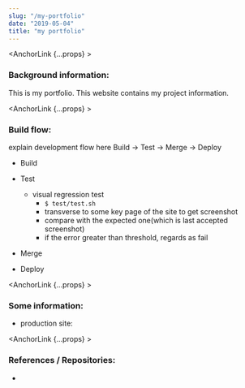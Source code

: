 ```yaml
---
slug: "/my-portfolio"
date: "2019-05-04"
title: "my portfolio"
---
```


<HeaderImage src="/portfolio_thumbnail.png" />

<AnchorLink {...props} ><h3>Background information:</h3></AnchorLink>

This is my portfolio.
This website contains my project information.

<AnchorLink {...props} ><h3>Build flow:</h3></AnchorLink>

explain development flow here
Build -> Test -> Merge -> Deploy

- Build
- Test
  - visual regression test
    - `$ test/test.sh`
    - transverse to some key page of the site to get screenshot
    - compare with the expected one(which is last accepted screenshot)
    - if the error greater than threshold, regards as fail
      <ImageLightBox src="/visual_regression.png" caption="sample of visual regression test" />


- Merge
- Deploy


<ImageLightBox src="/aa0046e8fe670d49100c7281f976c0d9.svg" />



<AnchorLink {...props} ><h3>Some information:</h3></AnchorLink>

- production site: <NewWindowLink href="https://louiscklaw.github.io/" />

<AnchorLink {...props} ><h3>References / Repositories:</h3></AnchorLink>

- <NewWindowLink href="https://github.com/louiscklaw/portfolio-gatsby"/>
